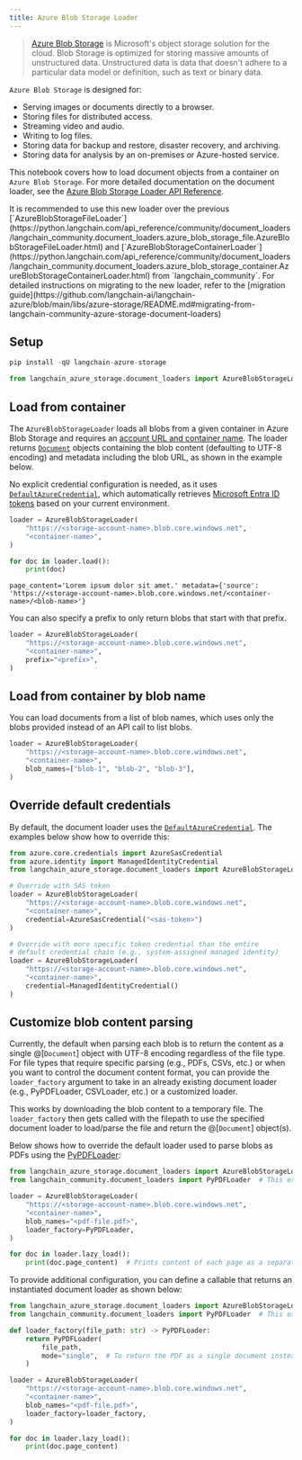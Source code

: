 ```yaml
---
title: Azure Blob Storage Loader
---
```


>[Azure Blob Storage](https://learn.microsoft.com/en-us/azure/storage/blobs/storage-blobs-introduction) is Microsoft's object storage solution for the cloud. Blob Storage is optimized for storing massive amounts of unstructured data. Unstructured data is data that doesn't adhere to a particular data model or definition, such as text or binary data.

`Azure Blob Storage` is designed for:

- Serving images or documents directly to a browser.
- Storing files for distributed access.
- Streaming video and audio.
- Writing to log files.
- Storing data for backup and restore, disaster recovery, and archiving.
- Storing data for analysis by an on-premises or Azure-hosted service.

This notebook covers how to load document objects from a container on `Azure Blob Storage`. For more detailed documentation on the document loader, see the [Azure Blob Storage Loader API Reference](https://reference.langchain.com/python/integrations/langchain_azure_storage/).

<Note>
It is recommended to use this new loader over the previous [`AzureBlobStorageFileLoader`](https://python.langchain.com/api_reference/community/document_loaders/langchain_community.document_loaders.azure_blob_storage_file.AzureBlobStorageFileLoader.html) and [`AzureBlobStorageContainerLoader`](https://python.langchain.com/api_reference/community/document_loaders/langchain_community.document_loaders.azure_blob_storage_container.AzureBlobStorageContainerLoader.html) from `langchain_community`. For detailed instructions on migrating to the new loader, refer to the [migration guide](https://github.com/langchain-ai/langchain-azure/blob/main/libs/azure-storage/README.md#migrating-from-langchain-community-azure-storage-document-loaders)
</Note>


## Setup

```python
pip install -qU langchain-azure-storage
```

```python
from langchain_azure_storage.document_loaders import AzureBlobStorageLoader
```

## Load from container

The `AzureBlobStorageLoader` loads all blobs from a given container in Azure Blob Storage and requires an [account URL and container name](https://learn.microsoft.com/en-us/rest/api/storageservices/Naming-and-Referencing-Containers--Blobs--and-Metadata#resource-uri-syntax). The loader returns [`Document`](https://reference.langchain.com/python/langchain_core/documents/#langchain_core.documents.base.Document) objects containing the blob content (defaulting to UTF-8 encoding) and metadata including the blob URL, as shown in the example below.

No explicit credential configuration is needed, as it uses [`DefaultAzureCredential`](https://learn.microsoft.com/en-us/azure/developer/python/sdk/authentication/credential-chains?tabs=dac#defaultazurecredential-overview), which automatically retrieves [Microsoft Entra ID tokens](https://learn.microsoft.com/en-us/azure/storage/blobs/authorize-access-azure-active-directory) based on your current environment.

```python
loader = AzureBlobStorageLoader(
    "https://<storage-account-name>.blob.core.windows.net",
    "<container-name>",
)

for doc in loader.load():
    print(doc)
```

```output
page_content='Lorem ipsum dolor sit amet.' metadata={'source': 'https://<storage-account-name>.blob.core.windows.net/<container-name>/<blob-name>'}
```

You can also specify a prefix to only return blobs that start with that prefix.

```python
loader = AzureBlobStorageLoader(
    "https://<storage-account-name>.blob.core.windows.net",
    "<container-name>",
    prefix="<prefix>",
)
```

## Load from container by blob name

You can load documents from a list of blob names, which uses only the blobs provided instead of an API call to list blobs.

```python
loader = AzureBlobStorageLoader(
    "https://<storage-account-name>.blob.core.windows.net",
    "<container-name>",
    blob_names=["blob-1", "blob-2", "blob-3"],
)
```

## Override default credentials

By default, the document loader uses the [`DefaultAzureCredential`](https://learn.microsoft.com/en-us/azure/developer/python/sdk/authentication/credential-chains?tabs=dac#defaultazurecredential-overview). The examples below show how to override this:

```python
from azure.core.credentials import AzureSasCredential
from azure.identity import ManagedIdentityCredential
from langchain_azure_storage.document_loaders import AzureBlobStorageLoader

# Override with SAS token
loader = AzureBlobStorageLoader(
    "https://<storage-account-name>.blob.core.windows.net",
    "<container-name>",
    credential=AzureSasCredential("<sas-token>")
)

# Override with more specific token credential than the entire
# default credential chain (e.g., system-assigned managed identity)
loader = AzureBlobStorageLoader(
    "https://<storage-account-name>.blob.core.windows.net",
    "<container-name>",
    credential=ManagedIdentityCredential()
)
```

## Customize blob content parsing

Currently, the default when parsing each blob is to return the content as a single @[`Document`] object with UTF-8 encoding regardless of the file type. For file types that require specific parsing (e.g., PDFs, CSVs, etc.) or when you want to control the document content format, you can provide the `loader_factory` argument to take in an already existing document loader (e.g., PyPDFLoader, CSVLoader, etc.) or a customized loader.

This works by downloading the blob content to a temporary file. The `loader_factory` then gets called with the filepath to use the specified document loader to load/parse the file and return the @[`Document`] object(s).

Below shows how to override the default loader used to parse blobs as PDFs using the [PyPDFLoader](https://python.langchain.com/api_reference/community/document_loaders/langchain_community.document_loaders.pdf.PyPDFLoader.html#pypdfloader):

```python
from langchain_azure_storage.document_loaders import AzureBlobStorageLoader
from langchain_community.document_loaders import PyPDFLoader  # This example requires installing `langchain-community` and `pypdf`

loader = AzureBlobStorageLoader(
    "https://<storage-account-name>.blob.core.windows.net",
    "<container-name>",
    blob_names="<pdf-file.pdf>",
    loader_factory=PyPDFLoader,
)

for doc in loader.lazy_load():
    print(doc.page_content)  # Prints content of each page as a separate document
```

To provide additional configuration, you can define a callable that returns an instantiated document loader as shown below:

```python
from langchain_azure_storage.document_loaders import AzureBlobStorageLoader
from langchain_community.document_loaders import PyPDFLoader  # This example requires installing `langchain-community` and `pypdf`

def loader_factory(file_path: str) -> PyPDFLoader:
    return PyPDFLoader(
        file_path,
        mode="single",  # To return the PDF as a single document instead of extracting documents by page
    )

loader = AzureBlobStorageLoader(
    "https://<storage-account-name>.blob.core.windows.net",
    "<container-name>",
    blob_names="<pdf-file.pdf>",
    loader_factory=loader_factory,
)

for doc in loader.lazy_load():
    print(doc.page_content)
```
